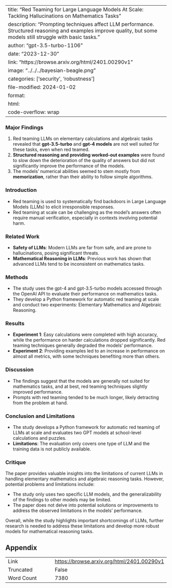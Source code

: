 
---
title: "Red Teaming for Large Language Models At Scale: Tackling Hallucinations on Mathematics Tasks"
description: "Prompting techniques affect LLM performance. Structured reasoning and examples improve quality, but some models still struggle with basic tasks."
author: "gpt-3.5-turbo-1106"
date: "2023-12-30"
link: "https://browse.arxiv.org/html/2401.00290v1"
image: "../../../bayesian-beagle.png"
categories: ['security', 'robustness']
file-modified: 2024-01-02
format:
  html:
    code-overflow: wrap
---

### Major Findings

1. Red teaming LLMs on elementary calculations and algebraic tasks revealed that **gpt-3.5-turbo** and **gpt-4 models** are not well suited for these tasks, even when red teamed. 
2. **Structured reasoning and providing worked-out examples** were found to slow down the deterioration of the quality of answers but did not significantly improve the performance of the models.
3. The models' numerical abilities seemed to stem mostly from **memorization**, rather than their ability to follow simple algorithms.

### Introduction

- Red teaming is used to systematically find backdoors in Large Language Models (LLMs) to elicit irresponsible responses.
- Red teaming at scale can be challenging as the model’s answers often require manual verification, especially in contexts involving potential harm.

### Related Work

- **Safety of LLMs**: Modern LLMs are far from safe, and are prone to hallucinations, posing significant threats.
- **Mathematical Reasoning in LLMs**: Previous work has shown that advanced LLMs tend to be inconsistent on mathematics tasks.

### Methods

- The study uses the gpt-4 and gpt-3.5-turbo models accessed through the OpenAI API to evaluate their performance on mathematics tasks.
- They develop a Python framework for automatic red teaming at scale and conduct two experiments: Elementary Mathematics and Algebraic Reasoning.

### Results

- **Experiment 1**: Easy calculations were completed with high accuracy, while the performance on harder calculations dropped significantly. Red teaming techniques generally degraded the models' performance.
- **Experiment 2**: Providing examples led to an increase in performance on almost all metrics, with some techniques benefiting more than others.

### Discussion

- The findings suggest that the models are generally not suited for mathematics tasks, and at best, red teaming techniques slightly improved performance.
- Prompts with red teaming tended to be much longer, likely detracting from the problem at hand.

### Conclusion and Limitations

- The study develops a Python framework for automatic red teaming of LLMs at scale and evaluates two GPT models at school-level calculations and puzzles.
- **Limitations**: The evaluation only covers one type of LLM and the training data is not publicly available.

### Critique

The paper provides valuable insights into the limitations of current LLMs in handling elementary mathematics and algebraic reasoning tasks. However, potential problems and limitations include:

- The study only uses two specific LLM models, and the generalizability of the findings to other models may be limited.
- The paper does not delve into potential solutions or improvements to address the observed limitations in the models' performance.

Overall, while the study highlights important shortcomings of LLMs, further research is needed to address these limitations and develop more robust models for mathematical reasoning tasks.

## Appendix

|          |          |
|----------|----------|
| Link     | [https://browse.arxiv.org/html/2401.00290v1](https://browse.arxiv.org/html/2401.00290v1)       |
| Truncated       | False       |
| Word Count       | 7380       |